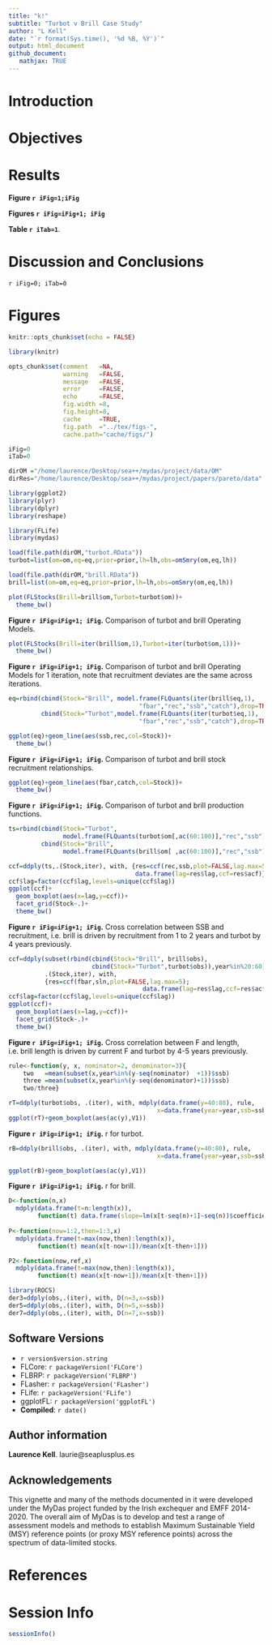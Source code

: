 ```yaml
---
title: "k!"
subtitle: "Turbot v Brill Case Study"
author: "L Kell"
date: "`r format(Sys.time(), '%d %B, %Y')`"
output: html_document
github_document: 
   mathjax: TRUE 
---
```


# Introduction


# Objectives


# Results

**Figure `r iFig=1;iFig `** 

**Figures `r iFig=iFig+1; iFig`**

**Table `r iTab=1`**.
 
# Discussion and Conclusions


`r iFig=0; iTab=0 `


# Figures
```r
knitr::opts_chunk$set(echo = FALSE)

library(knitr)

opts_chunk$set(comment   =NA, 
               warning   =FALSE, 
               message   =FALSE, 
               error     =FALSE, 
               echo      =FALSE,
               fig.width =8, 
               fig.height=8,
               cache     =TRUE, 
               fig.path  ="../tex/figs-",
               cache.path="cache/figs/")

iFig=0
iTab=0
```
```r
dirOM ="/home/laurence/Desktop/sea++/mydas/project/data/OM"
dirRes="/home/laurence/Desktop/sea++/mydas/project/papers/pareto/data"
```

```r
library(ggplot2)
library(plyr)
library(dplyr)
library(reshape)

library(FLife)
library(mydas)
```

```r
load(file.path(dirOM,"turbot.RData"))
turbot=list(om=om,eq=eq,prior=prior,lh=lh,obs=omSmry(om,eq,lh))

load(file.path(dirOM,"brill.RData"))
brill=list(om=om,eq=eq,prior=prior,lh=lh,obs=omSmry(om,eq,lh))
```


```r
plot(FLStocks(Brill=brill$om,Turbot=turbot$om))+
  theme_bw()
```
**Figure `r iFig=iFig+1; iFig`.** Comparison of turbot and brill Operating Models.

```r
plot(FLStocks(Brill=iter(brill$om,1),Turbot=iter(turbot$om,1)))+
  theme_bw()
```
**Figure `r iFig=iFig+1; iFig`.** Comparison of turbot and brill Operating Models for 1 iteration, note that recruitment deviates are the same across iterations.

```r
eq=rbind(cbind(Stock="Brill", model.frame(FLQuants(iter(brill$eq,1), 
                                    "fbar","rec","ssb","catch"),drop=TRUE)),
         cbind(Stock="Turbot",model.frame(FLQuants(iter(turbot$eq,1),
                                    "fbar","rec","ssb","catch"),drop=TRUE)))
```

```r
ggplot(eq)+geom_line(aes(ssb,rec,col=Stock))+
  theme_bw()
```
**Figure `r iFig=iFig+1; iFig`.** Comparison of turbot and brill stock recruitment relationships.


```r
ggplot(eq)+geom_line(aes(fbar,catch,col=Stock))+
  theme_bw()
```
**Figure `r iFig=iFig+1; iFig`.** Comparison of turbot and brill production functions.

```r
ts=rbind(cbind(Stock="Turbot",
               model.frame(FLQuants(turbot$om[,ac(60:100)],"rec","ssb"),drop=T)),
         cbind(Stock="Brill", 
               model.frame(FLQuants(brill$om[ ,ac(60:100)],"rec","ssb"),drop=T)))

ccf=ddply(ts,.(Stock,iter), with, {res=ccf(rec,ssb,plot=FALSE,lag.max=5);
                                   data.frame(lag=res$lag,ccf=res$acf)})
ccf$lag=factor(ccf$lag,levels=unique(ccf$lag))
ggplot(ccf)+
  geom_boxplot(aes(x=lag,y=ccf))+
  facet_grid(Stock~.)+
  theme_bw()
```

**Figure `r iFig=iFig+1; iFig`.** Cross correlation between SSB and recruitment, i.e. brill is driven by recruitment from 1 to 2 years and turbot by 4 years previously.


```r
ccf=ddply(subset(rbind(cbind(Stock="Brill", brill$obs),
                       cbind(Stock="Turbot",turbot$obs)),year%in%20:60),
          .(Stock,iter), with, 
          {res=ccf(fbar,sln,plot=FALSE,lag.max=5);
                                     data.frame(lag=res$lag,ccf=res$acf)})
ccf$lag=factor(ccf$lag,levels=unique(ccf$lag))
ggplot(ccf)+
  geom_boxplot(aes(x=lag,y=ccf))+
  facet_grid(Stock~.)+
  theme_bw()
```

**Figure `r iFig=iFig+1; iFig`.** Cross correlation between F and length, i.e. brill length is driven by current F and turbot by 4-5 years previously.


```r
rule<-function(y, x, nominator=2, denominator=3){
    two   =mean(subset(x,year%in%(y-seq(nominator)  +1))$ssb)
    three =mean(subset(x,year%in%(y-seq(denominator)+1))$ssb)
    two/three}
```


```r
rT=ddply(turbot$obs, .(iter), with, mdply(data.frame(y=40:80), rule,
                                         x=data.frame(year=year,ssb=ssb)))
ggplot(rT)+geom_boxplot(aes(ac(y),V1))
```

**Figure `r iFig=iFig+1; iFig`.** r for turbot.


```r
rB=ddply(brill$obs, .(iter), with, mdply(data.frame(y=40:80), rule,
                                         x=data.frame(year=year,ssb=ssb)))

ggplot(rB)+geom_boxplot(aes(ac(y),V1))
```
**Figure `r iFig=iFig+1; iFig`.** r for brill.


```r
D<-function(n,x) 
  mdply(data.frame(t=n:length(x)), 
        function(t) data.frame(slope=lm(x[t-seq(n)+1]~seq(n))$coefficients[2]))
                       
P<-function(now=1:2,then=1:3,x) 
  mdply(data.frame(t=max(now,then):length(x)), 
        function(t) mean(x[t-now+1])/mean(x[t-then+1]))

P2<-function(now,ref,x) 
  mdply(data.frame(t=max(now,then):length(x)), 
        function(t) mean(x[t-now+1])/mean(x[t-then+1]))
```

```r
library(ROCS)
der3=ddply(obs,.(iter), with, D(n=3,x=ssb))
der5=ddply(obs,.(iter), with, D(n=5,x=ssb))
der7=ddply(obs,.(iter), with, D(n=7,x=ssb))
```



\newpage
## Software Versions

* `r version$version.string`
* FLCore:    `r packageVersion('FLCore')`
* FLBRP:     `r packageVersion('FLBRP')`
* FLasher:   `r packageVersion('FLasher')`
* FLife:     `r packageVersion('FLife')`
* ggplotFL:  `r packageVersion('ggplotFL')`
* **Compiled**: `r date()`

## Author information

**Laurence Kell**. laurie@seaplusplus.es

## Acknowledgements

This vignette and many of the methods documented in it were developed under the MyDas project funded by the Irish exchequer and EMFF 2014-2020. The overall aim of MyDas is to develop and test a range of assessment models and methods to establish Maximum Sustainable Yield (MSY) reference points (or proxy MSY reference points) across the spectrum of data-limited stocks.

# References {#References}

\newpage
# Session Info

```r
sessionInfo()
```
